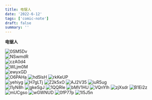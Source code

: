```yaml
---
title: 电锯人
date: '2022-6-12'
tags: ['comic-note']
draft: false
summary: ''
---
```


**电锯人**

![0SM5Dv](https://cdn.jsdelivr.net/gh/klaaay/pbed@main/uPic/0SM5Dv.jpg)  
![NSwmdR](https://cdn.jsdelivr.net/gh/klaaay/pbed@main/uPic/NSwmdR.jpg)  
![czA0d4](https://cdn.jsdelivr.net/gh/klaaay/pbed@main/uPic/czA0d4.jpg)  
![WLjm0M](https://cdn.jsdelivr.net/gh/klaaay/pbed@main/uPic/WLjm0M.jpg)  
![ewyxGD](https://cdn.jsdelivr.net/gh/klaaay/pbed@main/uPic/ewyxGD.png)  
![O6PAHa](https://cdn.jsdelivr.net/gh/klaaay/pbed@main/uPic/O6PAHa.png)
![hd5IsH](https://cdn.jsdelivr.net/gh/klaaay/pbed@main/uPic/hd5IsH.png)
![rkKeUP](https://cdn.jsdelivr.net/gh/klaaay/pbed@main/uPic/rkKeUP.png)  
![yehiyg](https://cdn.jsdelivr.net/gh/klaaay/pbed@main/uPic/yehiyg.png)
![H7gLTj](https://cdn.jsdelivr.net/gh/klaaay/pbed@main/uPic/H7gLTj.png)
![Z2k5xO](https://cdn.jsdelivr.net/gh/klaaay/pbed@main/uPic/Z2k5xO.png)
![AJ2V35](https://cdn.jsdelivr.net/gh/klaaay/pbed@main/uPic/AJ2V35.png)
![iuR5ug](https://cdn.jsdelivr.net/gh/klaaay/pbed@main/uPic/iuR5ug.png)  
![l1yN8h](https://cdn.jsdelivr.net/gh/klaaay/pbed@main/uPic/l1yN8h.png)
![gkeSgJ](https://cdn.jsdelivr.net/gh/klaaay/pbed@main/uPic/gkeSgJ.png)
![1QQRIe](https://cdn.jsdelivr.net/gh/klaaay/pbed@main/uPic/1QQRIe.png)
![bMV1HU](https://cdn.jsdelivr.net/gh/klaaay/pbed@main/uPic/bMV1HU.png)
![VQnYlh](https://cdn.jsdelivr.net/gh/klaaay/pbed@main/uPic/VQnYlh.png)
![zjXsdr](https://cdn.jsdelivr.net/gh/klaaay/pbed@main/uPic/zjXsdr.png)
![B1Ei2z](https://cdn.jsdelivr.net/gh/klaaay/pbed@main/uPic/B1Ei2z.png)
![mUCgso](https://cdn.jsdelivr.net/gh/klaaay/pbed@main/uPic/mUCgso.png)
![wGWNUD](https://cdn.jsdelivr.net/gh/klaaay/pbed@main/uPic/wGWNUD.png)
![0fP77p](https://cdn.jsdelivr.net/gh/klaaay/pbed@main/uPic/0fP77p.png)
![1I5J5n](https://cdn.jsdelivr.net/gh/klaaay/pbed@main/uPic/1I5J5n.png)
